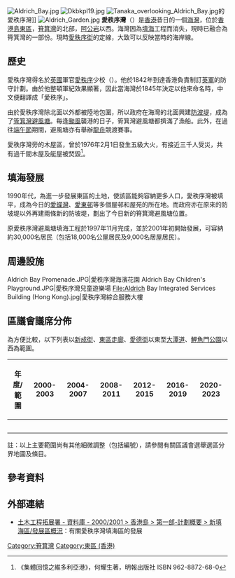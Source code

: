 [[File:Aldrich_Bay.jpg|thumb]] 
[[File:Dkbkpl19.jpg|thumb]]
[[File:Tanaka_overlooking_Aldrich_Bay.jpg|thumb]]的愛秩序灣]]
[[File:Aldrich_Garden.jpg|thumb]]
'''愛秩序灣'''（{{lang-en|Aldrich Bay}}）是[[香港|香港]]昔日的一個[[海灣|海灣]]，位於[[香港島|香港島]][[東區_(香港)|東區]]，[[筲箕灣|筲箕灣]]的北部，[[阿公岩|阿公岩]]以西。海灣因為[[填海|填海]]工程而消失，現時已融合為筲箕灣的一部份。現時[[愛秩序街|愛秩序街]]的定線，大致可以反映當時的海岸線。

== 歷史 ==
愛秩序灣得名於[[英國|英國]]軍官[[愛秩序|愛秩序]]少校（{{lang|en|Major Edward Aldrich}}）。他於1842年到達香港負責制訂[[英軍|英軍]]的防守計劃。由於他整頓軍紀效果顯著，因此當海灣於1845年決定以他來命名時，中文便翻譯成「愛秩序」。

由於愛秩序灣除北面以外都被陸地包圍，所以政府在海灣的北面興建[[防波堤|防波堤]]，成為了[[筲箕灣避風塘|筲箕灣避風塘]]。每逢[[颱風|颱風]]襲港的日子，筲箕灣避風塘都擠滿了漁船。此外，在過往[[端午節|端午節]]期間，避風塘亦有舉辦[[龍舟|龍舟]]競渡賽事。

愛秩序灣旁的木屋區，曾於1976年2月1日發生五級大火，有接近三千人受災，共有過千間木屋及艇屋被焚毀<ref>《集體回憶之維多利亞港》，何耀生著，明報出版社 ISBN 962-8872-68-0</ref>。

== 填海發展 ==
1990年代，為進一步發展東區的土地，使該區能夠容納更多人口，愛秩序灣被填平，成為今日的[[愛蝶灣|愛蝶灣]]、[[愛東邨|愛東邨]]等多個屋邨和屋苑的所在地。而政府亦在原來的防坡堤以外再建兩條新的防坡堤，劃出了今日新的筲箕灣避風塘位置。

原愛秩序灣避風塘填海工程於1997年11月完成，並於2001年初開始發展，可容納約30,000名居民（包括18,000名公屋居民及9,000名居屋居民）。

== 周邊設施 ==
<gallery mode=packed heights=150px style="text-align:left">
Aldrich Bay Promenade.JPG|愛秩序灣海濱花園
Aldrich Bay Children's Playground.JPG|愛秩序灣兒童遊樂場
File:Aldrich Bay Integrated Services Building (Hong Kong).jpg|愛秩序灣綜合服務大樓
</gallery>

==區議會議席分佈==
為方便比較，以下列表以[[新成街|新成街]]、[[東區走廊|東區走廊]]、[[愛德街|愛德街]]以東至[[大潭道|大潭道]]、[[鯉魚門公園|鯉魚門公園]]以西為範圍。
{| class=wikitable
!年度/範圍!!2000-2003!!2004-2007!!2008-2011!!2012-2015!!2016-2019!!2020-2023
|-
|{{centre|[[筲箕灣東大街|筲箕灣東大街]]以東至[[鯉魚門公園|鯉魚門公園]]}}||colspan=6|{{centre|[[阿公岩|阿公岩]]選區}}
|-
|{{centre|[[柴灣道|柴灣道]]往[[東區走廊|東區走廊]]支路以東、[[東區走廊|東區走廊]]以南、[[筲箕灣東大街|筲箕灣東大街]]以西}}||rowspan=2|{{centre|[[筲箕灣_(選區)|筲箕灣]]選區}}||colspan=5|{{centre|[[筲箕灣_(選區)|筲箕灣]]選區}}
|-
|{{centre|[[東區走廊|東區走廊]]以北(即原[[愛秩序灣|愛秩序灣]][[筲箕灣避風塘|筲箕灣避風塘]]範圍)}}||colspan=5|{{centre|[[愛秩序灣|愛秩序灣]]選區}}
|-
|{{centre|[[新成街|新成街]]以南、[[柴灣道|柴灣道]]往[[東區走廊|東區走廊]]支路以西(即[[耀東邨|耀東邨]]附近)}}||colspan=6|{{centre|[[下耀東|下耀東]]選區及[[上耀東|上耀東]]選區}}
|-
|}
註：以上主要範圍尚有其他細微調整（包括編號），請參閱有關區議會選舉選區分界地圖及條目。

== 參考資料 ==
{{reflist|2}}

== 外部連結 ==
{{commonscat|Aldrich Bay}}
*[https://web.archive.org/web/20070928020215/http://www.cedd.gov.hk/tc/archives/programmes/00_01_hk_island_part1_description.htm 土木工程拓展署 - 資料庫 - 2000/2001 > 香港島 > 第一部-計劃概要 > 新填海區/發展區概況]：有關愛秩序灣填海區的發展

{{東區 (香港)}}
{{香港已消失海灣}}

[[Category:筲箕灣|Category:筲箕灣]]
[[Category:東區_(香港)|Category:東區 (香港)]]